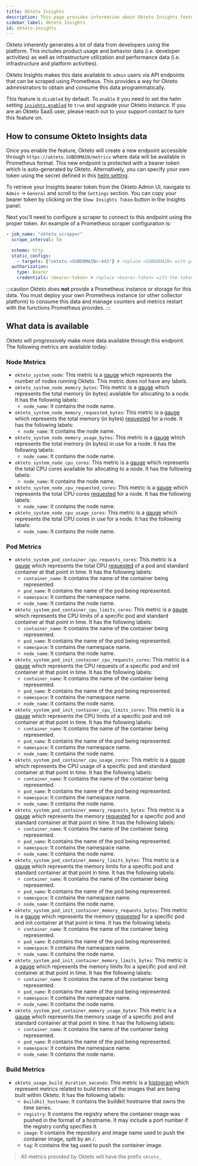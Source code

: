 ```yaml
---
title: Okteto Insights
description: This page provides information about Okteto Insights feature.
sidebar_label: Okteto Insights
id: okteto-insights
---
```


Okteto inherently generates a lot of data from developers using the platform. This includes product usage and behavior data (i.e. developer activities) as well as infrastructure utilization and performance data (i.e. infrastructure and platform activities).

Okteto Insights makes this data available to `admin` users via API endpoints that can be scraped using Prometheus. This provides a way for Okteto administrators to obtain and consume this data programmatically.

This feature is `disabled` by default. To `enable` it you need to set the helm setting [`insights.enabled`](reference/helm-chart-values.mdx#insights) to `true` and upgrade your Okteto instance. If you are an Okteto SaaS user, please reach out to your support contact to turn this feature on.

## How to consume Okteto Insights data

Once you enable the feature, Okteto will create a new endpoint accessible through `https://okteto.SUBDOMAIN/metrics` where data will be available in Prometheus format. This new endpoint is protected with a bearer token which is auto-generated by Okteto. Alternatively, you can specify your own token using the secret defined in this [helm setting](reference/helm-chart-values.mdx#insights).

To retrieve your Insights bearer token from the Okteto Admin UI, navigate to `Admin` -> `General` and scroll to the `Settings` section. You can copy your bearer token by clicking on the `Show Insights Token` button in the Insights panel.

Next you'll need to configure a scraper to connect to this endpoint using the proper token. An example of a Prometheus scraper configuration is:

```yaml
- job_name: "okteto_scrapper"
  scrape_interval: 5m

  scheme: http
  static_configs:
    - targets: ["okteto.<SUBDOMAIN>:443"] # replace <SUBDOMAIN> with your Okteto subdomain
  authorization:
    type: Bearer
    credentials: <bearer-token> # replace <bearer-token> with the token generated by Okteto
```

:::caution
Okteto does **not** provide a Prometheus instance or storage for this data. You must deploy your own Prometheus instance (or other collector platform) to consume this data and manage counters and metrics restart with the functions Prometheus provides.
:::

## What data is available

Okteto will progressively make more data available through this endpoint. The following metrics are available today:

### Node Metrics

- `okteto_system_node`: This metric is a [gauge](https://prometheus.io/docs/concepts/metric_types/#gauge) which represents the number of nodes running Okteto. This metric does not have any labels.
- `okteto_system_node_memory_bytes`: This metric is a [gauge](https://prometheus.io/docs/concepts/metric_types/#gauge) which represents the total memory (in bytes) available for allocating to a node. It has the following labels:
  - `node_name`: It contains the node name.
- `okteto_system_node_memory_requested_bytes`: This metric is a [gauge](https://prometheus.io/docs/concepts/metric_types/#gauge) which represents the total memory (in bytes) [requested](https://kubernetes.io/docs/concepts/configuration/manage-resources-containers/) for a node. It has the following labels:
  - `node_name`: It contains the node name.
- `okteto_system_node_memory_usage_bytes`: This metric is a [gauge](https://prometheus.io/docs/concepts/metric_types/#gauge) which represents the total memory (in bytes) in use for a node. It has the following labels:
  - `node_name`: It contains the node name.
- `okteto_system_node_cpu_cores`: This metric is a [gauge](https://prometheus.io/docs/concepts/metric_types/#gauge) which represents the total CPU cores available for allocating to a node. It has the following labels:
  - `node_name`: It contains the node name.
- `okteto_system_node_cpu_requested_cores`: This metric is a [gauge](https://prometheus.io/docs/concepts/metric_types/#gauge) which represents the total CPU cores [requested](https://kubernetes.io/docs/concepts/configuration/manage-resources-containers/) for a node. It has the following labels:
  - `node_name`: It contains the node name.
- `okteto_system_node_cpu_usage_cores`: This metric is a [gauge](https://prometheus.io/docs/concepts/metric_types/#gauge) which represents the total CPU cores in use for a node. It has the following labels:
  - `node_name`: It contains the node name.

### Pod Metrics

- `okteto_system_pod_container_cpu_requests_cores`: This metric is a [gauge](https://prometheus.io/docs/concepts/metric_types/#gauge) which represents the total CPU [requested](https://kubernetes.io/docs/concepts/configuration/manage-resources-containers/) of a pod and standard container at that point in time. It has the following labels:
  - `container_name`: It contains the name of the container being represented.
  - `pod_name`: It contains the name of the pod being represented.
  - `namespace`: It contains the namespace name.
  - `node_name`: It contains the node name.
- `okteto_system_pod_container_cpu_limits_cores`: This metric is a [gauge](https://prometheus.io/docs/concepts/metric_types/#gauge) which represents the CPU limits of a specific pod and standard container at that point in time. It has the following labels:
  - `container_name`: It contains the name of the container being represented.
  - `pod_name`: It contains the name of the pod being represented.
  - `namespace`: It contains the namespace name.
  - `node_name`: It contains the node name.
- `okteto_system_pod_init_container_cpu_requests_cores`: This metric is a [gauge](https://prometheus.io/docs/concepts/metric_types/#gauge) which represents the CPU requests of a specific pod and init container at that point in time. It has the following labels:
  - `container_name`: It contains the name of the container being represented.
  - `pod_name`: It contains the name of the pod being represented.
  - `namespace`: It contains the namespace name.
  - `node_name`: It contains the node name.
- `okteto_system_pod_init_container_cpu_limits_cores`: This metric is a [gauge](https://prometheus.io/docs/concepts/metric_types/#gauge) which represents the CPU limits of a specific pod and init container at that point in time. It has the following labels:
  - `container_name`: It contains the name of the container being represented.
  - `pod_name`: It contains the name of the pod being represented.
  - `namespace`: It contains the namespace name.
  - `node_name`: It contains the node name.
- `okteto_system_pod_container_cpu_usage_cores`: This metric is a [gauge](https://prometheus.io/docs/concepts/metric_types/#gauge) which represents the CPU usage of a specific pod and standard container at that point in time. It has the following labels:
  - `container_name`: It contains the name of the container being represented.
  - `pod_name`: It contains the name of the pod being represented.
  - `namespace`: It contains the namespace name.
  - `node_name`: It contains the node name.
- `okteto_system_pod_container_memory_requests_bytes`: This metric is a [gauge](https://prometheus.io/docs/concepts/metric_types/#gauge) which represents the memory [requested](https://kubernetes.io/docs/concepts/configuration/manage-resources-containers/) for a specific pod and standard container at that point in time. It has the following labels:
  - `container_name`: It contains the name of the container being represented.
  - `pod_name`: It contains the name of the pod being represented.
  - `namespace`: It contains the namespace name.
  - `node_name`: It contains the node name.
- `okteto_system_pod_container_memory_limits_bytes`: This metric is a [gauge](https://prometheus.io/docs/concepts/metric_types/#gauge) which represents the memory limits for a specific pod and standard container at that point in time. It has the following labels:
  - `container_name`: It contains the name of the container being represented.
  - `pod_name`: It contains the name of the pod being represented.
  - `namespace`: It contains the namespace name.
  - `node_name`: It contains the node name.
- `okteto_system_pod_init_container_memory_requests_bytes`: This metric is a [gauge](https://prometheus.io/docs/concepts/metric_types/#gauge) which represents the memory [requested](https://kubernetes.io/docs/concepts/configuration/manage-resources-containers/) for a specific pod and init container at that point in time. It has the following labels:
  - `container_name`: It contains the name of the container being represented.
  - `pod_name`: It contains the name of the pod being represented.
  - `namespace`: It contains the namespace name.
  - `node_name`: It contains the node name.
- `okteto_system_pod_init_container_memory_limits_bytes`: This metric is a [gauge](https://prometheus.io/docs/concepts/metric_types/#gauge) which represents the memory limits for a specific pod and init container at that point in time. It has the following labels:
  - `container_name`: It contains the name of the container being represented.
  - `pod_name`: It contains the name of the pod being represented.
  - `namespace`: It contains the namespace name.
  - `node_name`: It contains the node name.
- `okteto_system_pod_container_memory_usage_bytes`: This metric is a [gauge](https://prometheus.io/docs/concepts/metric_types/#gauge) which represents the memory usage of a specific pod and standard container at that point in time. It has the following labels:
  - `container_name`: It contains the name of the container being represented.
  - `pod_name`: It contains the name of the pod being represented.
  - `namespace`: It contains the namespace name.
  - `node_name`: It contains the node name.

### Build Metrics

- `okteto_usage_build_duration_seconds`: This metric is a [histogram](https://prometheus.io/docs/practices/histograms/) which represent metrics related to build times of the images that are being built within Okteto. It has the following labels:
  - `buildkit_hostname`: It contains the buildkit hostname that owns the time series.
  - `registry`: It contains the registry where the container image was pushed in the format of a hostname. It may include a port number if the registry config specifies it.
  - `image`: It contains the repository and image name used to push the container image, split by an `/`.
  - `tag`: It contains the tag used to push the container image.

> All metrics provided by Okteto will have the prefix `okteto_`
